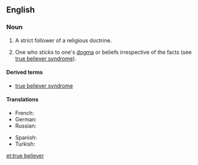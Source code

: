==English==

===Noun===
{{en-noun|sg=[[true]] [[believer]]}}

# {{ecclesiastical}} A strict follower of a religious doctrine.
# {{idiomatic}} One who sticks to one's [[dogma]] or beliefs irrespective of the facts (see [[true believer syndrome]]).

====Derived terms====
* [[true believer syndrome]]

====Translations====
{{trans-top|a strict follower of a religious doctrine}}
* French: {{t|fr|vrai croyant|m}}
* German: {{t|de|Rechtgläubiger|m}}
* Russian: {{t|ru|правоверный|tr=pravovérnyj}}
{{trans-mid}}
* Spanish: {{t|es|creyente verdadero|m}}
* Turkish: {{t|tr|gerçek iman sahibi kimse}}
{{trans-bottom}}

[[et:true believer]]